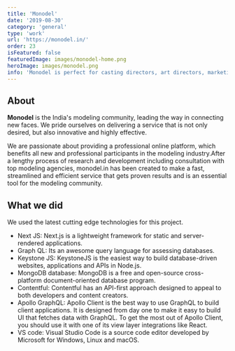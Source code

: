 ```yaml
---
title: 'Monodel'
date: '2019-08-30'
category: 'general'
type: 'work'
url: 'https://monodel.in/'
order: 23
isFeatured: false
featuredImage: images/monodel-home.png
heroImage: images/monodel.png
info: 'Monodel is perfect for casting directors, art directors, marketing and brand managers and new models.'
---
```


## About

__Monodel__ is the India's modeling community, leading the way in connecting new faces. We pride ourselves on delivering a service that is not only desired, but also innovative and highly effective. 

We are passionate about providing a professional online platform, which benefits all new and professional participants in the modeling industry.After a lengthy process of research and development including consultation with top modeling agencies, monodel.in has been created to make a fast, streamlined and efficient service that gets proven results and is an essential tool for the modeling community. 

## What we did

We used the latest cutting edge technologies for this project.

- Next JS: Next.js is a lightweight framework for static and server-rendered applications.
- Graph QL: Its an awesome query language for assessing databases.
- Keystone JS: KeystoneJS is the easiest way to build database-driven websites, applications and APIs in Node.js.
- MongoDB database: MongoDB is a free and open-source cross-platform document-oriented database program.
- Contentful: Contentful has an API-first approach designed to appeal to both developers and content creators.
- Apollo GraphQL: Apollo Client is the best way to use GraphQL to build client applications. It is designed from day one to make it easy to build UI that fetches data with GraphQL. To get the most out of Apollo Client, you should use it with one of its view layer integrations like React.
- VS code: Visual Studio Code is a source code editor developed by Microsoft for Windows, Linux and macOS.
